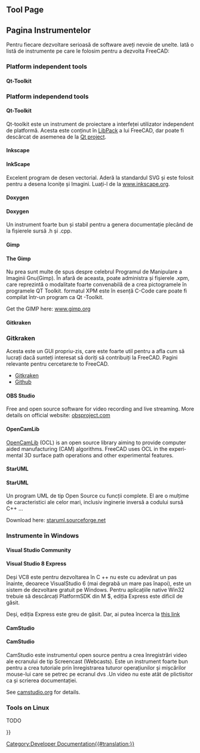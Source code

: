 <languages/>

<div lang="en" dir="ltr" class="mw-content-ltr">
{{Docnav
|[[Third_Party_Libraries|Third Party Libraries]]
|[[Tracker|Tracker]]
}}
</div>

{{TOCright}}

<div lang="en" dir="ltr" class="mw-content-ltr">
== Tool Page ==
</div>

<div class="mw-translate-fuzzy">
== Pagina Instrumentelor ==
Pentru fiecare dezvoltare serioasă de software aveți nevoie de unelte. Iată o listă de instrumente pe care le folosim pentru a dezvolta FreeCAD:
</div>

<div lang="en" dir="ltr" class="mw-content-ltr">
=== Platform independent tools ===
</div>

<div lang="en" dir="ltr" class="mw-content-ltr">
==== Qt-Toolkit ====
</div>

<div class="mw-translate-fuzzy">
=== Platform independend tools ===
 
==== Qt-Toolkit ====
Qt-toolkit este un instrument de proiectare a interfeței utilizator independent de  platformă. Acesta este conținut în [[Third Party Libraries|LibPack]] a lui FreeCAD, dar poate fi descărcat de asemenea de la [http://qt-project.org/downloads Qt project].
</div>

<div lang="en" dir="ltr" class="mw-content-ltr">
==== Inkscape ====
</div>

<div class="mw-translate-fuzzy">
==== InkScape ====
Excelent  program de desen vectorial. Aderă la standardul SVG  și este folosit pentru a desena Iconițe și Imagini. Luați-l de la [http://www.inkscape.org www.inkscape.org].
</div>

<div lang="en" dir="ltr" class="mw-content-ltr">
==== Doxygen ====
</div>

<div class="mw-translate-fuzzy">
==== Doxygen ====
Un instrument foarte bun și stabil pentru a genera documentație plecând de la fișierele sursă .h și .cpp.
</div>

<div lang="en" dir="ltr" class="mw-content-ltr">
==== Gimp ====
</div>

<div class="mw-translate-fuzzy">
==== The Gimp ====
Nu prea sunt multe de spus despre celebrul Programul de Manipulare a Imaginii Gnu(Gimp). În afară de aceasta, poate administra și fișierele .xpm, care reprezintă o modalitate foarte convenabilă de a crea pictogramele în programele QT Toolkit. formatul XPM este în esență C-Code care poate fi compilat într-un program ca Qt -Toolkit.
</div>

<div class="mw-translate-fuzzy">
Get the GIMP here: [http://www.gimp.org/ www.gimp.org]
</div>

<div lang="en" dir="ltr" class="mw-content-ltr">
==== Gitkraken ====
</div>

<div class="mw-translate-fuzzy">
=== Gitkraken ===
Acesta este un GUI propriu-zis, care este foarte util pentru a afla cum să lucrați dacă sunteți interesat să doriți să contribuiți la FreeCAD. Pagini relevante pentru cercetare:te to FreeCAD. 
* [[Gitkraken]]
* [[Github]]
</div>

<div lang="en" dir="ltr" class="mw-content-ltr">
==== OBS Studio ====
</div>

<div lang="en" dir="ltr" class="mw-content-ltr">
Free and open source software for video recording and live streaming. More details on official website: [https://obsproject.com/ obsproject.com]
</div>

<div lang="en" dir="ltr" class="mw-content-ltr">
==== OpenCamLib ====
</div>

<div lang="en" dir="ltr" class="mw-content-ltr">
[[OpenCamLib|OpenCamLib]] (OCL) is an open source library aiming to provide computer aided manufacturing (CAM) algorithms. FreeCAD uses OCL in the experimental 3D surface path operations and other experimental features.
</div> 

<div lang="en" dir="ltr" class="mw-content-ltr">
==== StarUML ====
</div>

<div class="mw-translate-fuzzy">
==== StarUML ====
Un program UML de tip Open Source cu funcții complete. El are o mulțime de caracteristici ale celor mari, inclusiv inginerie inversă a codului sursă C++ ...
</div>

<div class="mw-translate-fuzzy">
Download here: [http://staruml.sourceforge.net/en/ staruml.sourceforge.net]
</div>

<span id="Tools_on_Windows"></span>
=== Instrumente în Windows ===

<div lang="en" dir="ltr" class="mw-content-ltr">
==== Visual Studio Community ====
</div>

<div class="mw-translate-fuzzy">
==== Visual Studio 8 Express ====
Deși VC8 este pentru dezvoltarea în C ++ nu este cu adevărat un pas înainte, deoarece VisualStudio 6 (mai degrabă un mare pas înapoi), este un sistem de dezvoltare gratuit pe Windows. Pentru aplicațiile native Win32 trebuie să descărcați PlatformSDK din M $, ediția Express este dificil de găsit.
</div>

<div class="mw-translate-fuzzy">
Deși, ediția Express este greu de găsit. Dar, ai putea încerca la [http://msdn.microsoft.com/vstudio/express/visualc/default.aspx this link]
</div>

<div lang="en" dir="ltr" class="mw-content-ltr">
==== CamStudio ====
</div>

<div class="mw-translate-fuzzy">
==== CamStudio ====
CamStudio este instrumentul open source pentru a crea înregistrări video ale ecranului de tip Screencast (Webcasts). Este un instrument foarte bun pentru a crea tutoriale prin înregistrarea tuturor operațiunilor și mișcărilor mouse-lui care se petrec pe ecranul dvs .Un video nu este atât de plictisitor ca și scrierea documentației.
</div>

<div class="mw-translate-fuzzy">
See [http://camstudio.org/ camstudio.org] for details.
</div>

=== Tools on Linux ===

TODO


<div class="mw-translate-fuzzy">
{{docnav|Third Party Libraries|Start up and Configuration}}
</div>

{{Userdocnavi{{#translation:}}}}
[[Category:Developer Documentation{{#translation:}}]]
{{clear}}